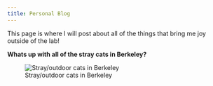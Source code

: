```yaml
---
title: Personal Blog
---
```


This page is where I will post about all of the things that bring me joy outside of the lab!

**Whats up with all of the stray cats in Berkeley?**

![Stray/outdoor cats in Berkeley](Berk_cats.png)
